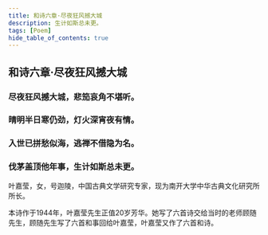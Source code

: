 ```yaml
---
title: 和诗六章·尽夜狂风撼大城
description: 生计如斯总未更。
tags: [Poem]
hide_table_of_contents: true
---
```




## 和诗六章·尽夜狂风撼大城

### 尽夜狂风撼大城，悲笳哀角不堪听。

### 晴明半日寒仍劲，灯火深宵夜有情。

### 入世已拼愁似海，逃禅不借隐为名。

### 伐茅盖顶他年事，生计如斯总未更。

叶嘉莹，女，号迦陵，中国古典文学研究专家，现为南开大学中华古典文化研究所所长。

本诗作于1944年，叶嘉莹先生正值20岁芳华。她写了六首诗交给当时的老师顾随先生，顾随先生写了六首和事回给叶嘉莹，叶嘉莹又作了六首和诗。



